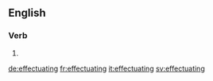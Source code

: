 ==English==

===Verb===
{{head|en}}

# {{present participle of|effectuate|lang=en}}

[[de:effectuating]]
[[fr:effectuating]]
[[it:effectuating]]
[[sv:effectuating]]